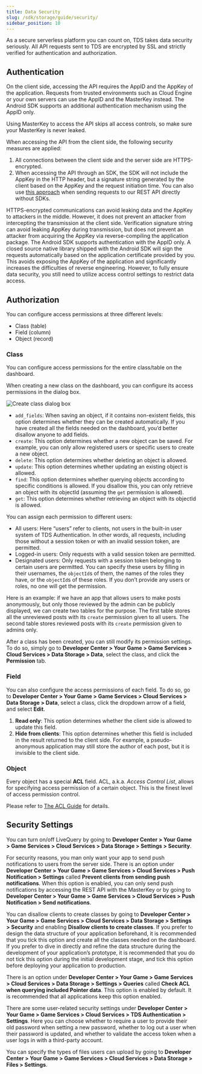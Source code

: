 ```yaml
---
title: Data Security
slug: /sdk/storage/guide/security/
sidebar_position: 10
---
```


As a secure serverless platform you can count on, TDS takes data security seriously.
All API requests sent to TDS are encrypted by SSL and strictly verified for authentication and authorization.

## Authentication

On the client side, accessing the API requires the AppID and the AppKey of the application.
Requests from trusted environments such as Cloud Engine or your own servers can use the AppID and the MasterKey instead.
The Android SDK supports an additional authentication mechanism using the AppID only.

Using MasterKey to access the API skips all access controls, so make sure your MasterKey is never leaked.

When accessing the API from the client side, the following security measures are applied:

1. All connections between the client side and the server side are HTTPS-encrypted.
2. When accessing the API through an SDK, the SDK will not include the AppKey in the HTTP header, but a signature string generated by the client based on the AppKey and the request initiation time. You can also use [this approach](/sdk/storage/guide/rest#x-lc-sign) when sending requests to our REST API directly without SDKs.

HTTPS-encrypted communications can avoid leaking data and the AppKey to attackers in the middle.
However, it does not prevent an attacker from intercepting the transmission at the client side.
Verification signature string can avoid leaking AppKey during transmission,
but does not prevent an attacker from acquiring the AppKey via reverse-compiling the application package.
The Android SDK supports authentication with the AppID only.
A closed source native library shipped with the Android SDK will sign the requests automatically based on the application certificate provided by you.
This avoids exposing the AppKey of the application and significantly increases the difficulties of reverse engineering.
However, to fully ensure data security, you still need to utilize access control settings to restrict data access.

## Authorization

You can configure access permissions at three different levels:

- Class (table)
- Field (column)
- Object (record)

### Class

You can configure access permissions for the entire class/table on the dashboard.

When creating a new class on the dashboard, you can configure its access permissions in the dialog box.

![Create class dialog box](/img/io/security/class-permissions.png)

- `add_fields`: When saving an object, if it contains non-existent fields, this option determines whether they can be created automatically. If you have created all the fields needed on the dashboard, you’d better disallow anyone to add fields.
- `create`: This option determines whether a new object can be saved. For example, you can only allow registered users or specific users to create a new object.
- `delete`: This option determines whether deleting an object is allowed.
- `update`: This option determines whether updating an existing object is allowed.
- `find`: This option determines whether querying objects according to specific conditions is allowed. If you disallow this, you can only retrieve an object with its objectId (assuming the `get` permission is allowed).
- `get`: This option determines whether retrieving an object with its objectId is allowed.

You can assign each permission to different users:

- All users: Here “users” refer to clients, not users in the built-in user system of TDS Authentication. In other words, all requests, including those without a session token or with an invalid session token, are permitted.
- Logged-in users: Only requests with a valid session token are permitted.
- Designated users: Only requests with a session token belonging to certain users are permitted. You can specify these users by filling in their usernames, the `objectId`s of them, the names of the roles they have, or the `objectId`s of these roles. If you don’t provide any users or roles, no one will get the permission.

Here is an example: if we have an app that allows users to make posts anonymously, but only those reviewed by the admin can be publicly displayed, we can create two tables for the purpose. The first table stores all the unreviewed posts with its `create` permission given to all users. The second table stores reviewed posts with its `create` permission given to admins only.

After a class has been created, you can still modify its permission settings.
To do so, simply go to **Developer Center > Your Game > Game Services > Cloud Services > Data Storage > Data**, select the class, and click the **Permission** tab.

### Field

You can also configure the access permissions of each field.
To do so, go to **Developer Center > Your Game > Game Services > Cloud Services > Data Storage > Data**, select a class, click the dropdown arrow of a field, and select **Edit**.

1. **Read only**: This option determines whether the client side is allowed to update this field.
2. **Hide from clients**: This option determines whether this field is included in the result returned to the client side. For example, a pseudo-anonymous application may still store the author of each post, but it is invisible to the client side.

### Object

Every object has a special **ACL** field.
ACL, a.k.a. _Access Control List_, allows for specifying access permission of a certain object.
This is the finest level of access permission control.

Please refer to [The ACL Guide](https://docs.leancloud.app/acl-guide.html) for details.

## Security Settings

You can turn on/off LiveQuery by going to **Developer Center > Your Game > Game Services > Cloud Services > Data Storage > Settings > Security**.

For security reasons, you man only want your app to send push notifications to users from the server side.
There is an option under **Developer Center > Your Game > Game Services > Cloud Services > Push Notification > Settings** called **Prevent clients from sending push notifications**.
When this option is enabled, you can only send push notifications by accessing the REST API with the MasterKey or by going to **Developer Center > Your Game > Game Services > Cloud Services > Push Notification > Send notifications**.

You can disallow clients to create classes by going to **Developer Center > Your Game > Game Services > Cloud Services > Data Storage > Settings > Security** and enabling **Disallow clients to create classes**. If you prefer to design the data structure of your application beforehand, it is recommended that you tick this option and create all the classes needed on the dashboard. If you prefer to dive in directly and refine the data structure during the development of your application’s prototype, it is recommended that you do not tick this option during the initial development stage, and tick this option before deploying your application to production.

There is an option under **Developer Center > Your Game > Game Services > Cloud Services > Data Storage > Settings > Queries** called **Check ACL when querying included Pointer data**. This option is enabled by default. It is recommended that all applications keep this option enabled.

There are some user-related security settings under **Developer Center > Your Game > Game Services > Cloud Services > TDS Authentication > Settings**. Here you can choose whether to require a user to provide their old password when setting a new password, whether to log out a user when their password is updated, and whether to validate the access token when a user logs in with a third-party account.

You can specify the types of files users can upload by going to **Developer Center > Your Game > Game Services > Cloud Services > Data Storage > Files > Settings**.
